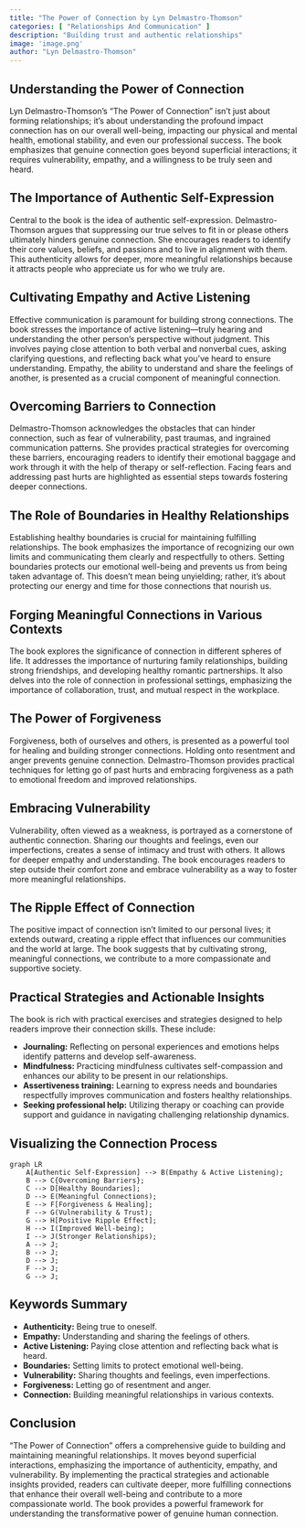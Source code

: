 ```yaml
---
title: "The Power of Connection by Lyn Delmastro-Thomson"
categories: [ "Relationships And Communication" ]
description: "Building trust and authentic relationships"
image: 'image.png'
author: "Lyn Delmastro-Thomson"
---
```

## Understanding the Power of Connection

Lyn Delmastro-Thomson's "The Power of Connection" isn't just about forming relationships; it's about understanding the profound impact connection has on our overall well-being, impacting our physical and mental health, emotional stability, and even our professional success.  The book emphasizes that genuine connection goes beyond superficial interactions; it requires vulnerability, empathy, and a willingness to be truly seen and heard.

## The Importance of Authentic Self-Expression

Central to the book is the idea of authentic self-expression.  Delmastro-Thomson argues that suppressing our true selves to fit in or please others ultimately hinders genuine connection.  She encourages readers to identify their core values, beliefs, and passions and to live in alignment with them.  This authenticity allows for deeper, more meaningful relationships because it attracts people who appreciate us for who we truly are.

## Cultivating Empathy and Active Listening

Effective communication is paramount for building strong connections. The book stresses the importance of active listening—truly hearing and understanding the other person's perspective without judgment. This involves paying close attention to both verbal and nonverbal cues, asking clarifying questions, and reflecting back what you've heard to ensure understanding.  Empathy, the ability to understand and share the feelings of another, is presented as a crucial component of meaningful connection.

## Overcoming Barriers to Connection

Delmastro-Thomson acknowledges the obstacles that can hinder connection, such as fear of vulnerability, past traumas, and ingrained communication patterns.  She provides practical strategies for overcoming these barriers, encouraging readers to identify their emotional baggage and work through it with the help of therapy or self-reflection.  Facing fears and addressing past hurts are highlighted as essential steps towards fostering deeper connections.

## The Role of Boundaries in Healthy Relationships

Establishing healthy boundaries is crucial for maintaining fulfilling relationships.  The book emphasizes the importance of recognizing our own limits and communicating them clearly and respectfully to others.  Setting boundaries protects our emotional well-being and prevents us from being taken advantage of.  This doesn't mean being unyielding; rather, it's about protecting our energy and time for those connections that nourish us.

## Forging Meaningful Connections in Various Contexts

The book explores the significance of connection in different spheres of life.  It addresses the importance of nurturing family relationships, building strong friendships, and developing healthy romantic partnerships.  It also delves into the role of connection in professional settings, emphasizing the importance of collaboration, trust, and mutual respect in the workplace.

##  The Power of Forgiveness

Forgiveness, both of ourselves and others, is presented as a powerful tool for healing and building stronger connections.  Holding onto resentment and anger prevents genuine connection.  Delmastro-Thomson provides practical techniques for letting go of past hurts and embracing forgiveness as a path to emotional freedom and improved relationships.

##  Embracing Vulnerability

Vulnerability, often viewed as a weakness, is portrayed as a cornerstone of authentic connection.  Sharing our thoughts and feelings, even our imperfections, creates a sense of intimacy and trust with others.  It allows for deeper empathy and understanding.  The book encourages readers to step outside their comfort zone and embrace vulnerability as a way to foster more meaningful relationships.

##  The Ripple Effect of Connection

The positive impact of connection isn't limited to our personal lives; it extends outward, creating a ripple effect that influences our communities and the world at large.  The book suggests that by cultivating strong, meaningful connections, we contribute to a more compassionate and supportive society.

## Practical Strategies and Actionable Insights

The book is rich with practical exercises and strategies designed to help readers improve their connection skills. These include:

* **Journaling:** Reflecting on personal experiences and emotions helps identify patterns and develop self-awareness.
* **Mindfulness:** Practicing mindfulness cultivates self-compassion and enhances our ability to be present in our relationships.
* **Assertiveness training:** Learning to express needs and boundaries respectfully improves communication and fosters healthy relationships.
* **Seeking professional help:** Utilizing therapy or coaching can provide support and guidance in navigating challenging relationship dynamics.


## Visualizing the Connection Process

```mermaid
graph LR
    A[Authentic Self-Expression] --> B(Empathy & Active Listening);
    B --> C{Overcoming Barriers};
    C --> D[Healthy Boundaries];
    D --> E(Meaningful Connections);
    E --> F[Forgiveness & Healing];
    F --> G(Vulnerability & Trust);
    G --> H[Positive Ripple Effect];
    H --> I(Improved Well-being);
    I --> J(Stronger Relationships);
    A --> J;
    B --> J;
    D --> J;
    F --> J;
    G --> J;
```


## Keywords Summary

* **Authenticity:** Being true to oneself.
* **Empathy:** Understanding and sharing the feelings of others.
* **Active Listening:** Paying close attention and reflecting back what is heard.
* **Boundaries:** Setting limits to protect emotional well-being.
* **Vulnerability:** Sharing thoughts and feelings, even imperfections.
* **Forgiveness:** Letting go of resentment and anger.
* **Connection:** Building meaningful relationships in various contexts.


## Conclusion

"The Power of Connection" offers a comprehensive guide to building and maintaining meaningful relationships. It moves beyond superficial interactions, emphasizing the importance of authenticity, empathy, and vulnerability. By implementing the practical strategies and actionable insights provided, readers can cultivate deeper, more fulfilling connections that enhance their overall well-being and contribute to a more compassionate world.  The book provides a powerful framework for understanding the transformative power of genuine human connection.

